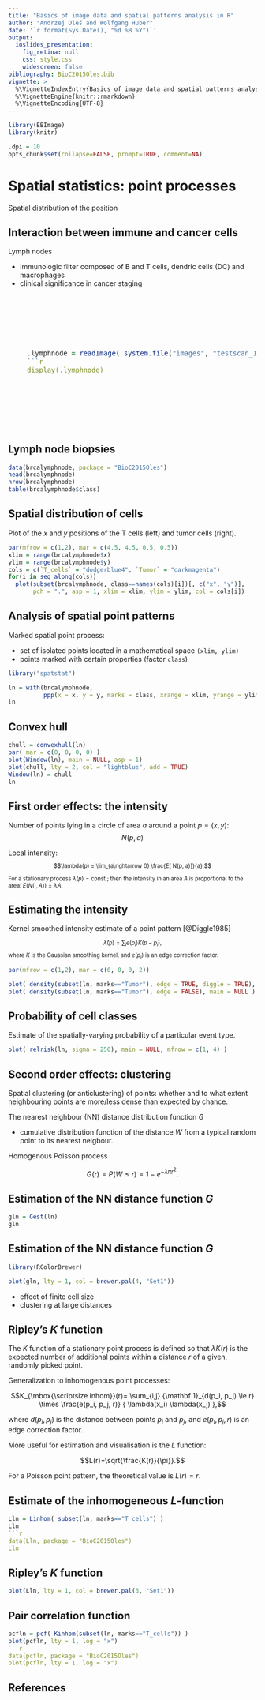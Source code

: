 ```yaml
---
title: "Basics of image data and spatial patterns analysis in R"
author: "Andrzej Oleś and Wolfgang Huber"
date: '`r format(Sys.Date(), "%d %B %Y")`'
output:
  ioslides_presentation:
    fig_retina: null
    css: style.css
    widescreen: false
bibliography: BioC2015Oles.bib
vignette: >
  %\VignetteIndexEntry{Basics of image data and spatial patterns analysis in R}
  %\VignetteEngine{knitr::rmarkdown}
  %\VignetteEncoding{UTF-8}
---
```


```r
library(EBImage)
library(knitr)

.dpi = 10
opts_chunk$set(collapse=FALSE, prompt=TRUE, comment=NA)
```

# Spatial statistics: point processes 

Spatial distribution of the position

## Interaction between immune and cancer cells

Lymph nodes

- immunologic filter composed of B and T cells, dendric cells (DC) and macrophages
- clinical significance in cancer staging

<table style="border-spacing: 30px; border-collapse: separate;">
<tr><td>
```r
.lymphnode = readImage( system.file("images", "testscan_1_2_RGB99-4525D.jpg", package = "BioC2015Oles") )
```r
display(.lymphnode)
```
</td><td style="vertical-align: bottom">
<div style="font-size:80%">
Breast cancer lymph node biopsy [@Setiadi2010].

Cell typing was done by staining the cells with protein antibodies that provide specific signatures.
</div>
</td></tr>
</table>

## Lymph node biopsies

```r
data(brcalymphnode, package = "BioC2015Oles")
head(brcalymphnode)
nrow(brcalymphnode)
table(brcalymphnode$class)
```

## Spatial distribution of cells

Plot of the *x* and *y* positions of the T cells (left) and tumor cells (right).

```r
par(mfrow = c(1,2), mar = c(4.5, 4.5, 0.5, 0.5))
xlim = range(brcalymphnode$x)
ylim = range(brcalymphnode$y)
cols = c(`T_cells` = "dodgerblue4", `Tumor` = "darkmagenta")
for(i in seq_along(cols))
  plot(subset(brcalymphnode, class==names(cols)[i])[, c("x", "y")], 
       pch = ".", asp = 1, xlim = xlim, ylim = ylim, col = cols[i])
```

## Analysis of spatial point patterns

Marked spatial point process:

- set of isolated points located in a mathematical space `(xlim, ylim)`
- points marked with certain properties (factor `class`)


```r
library("spatstat")

ln = with(brcalymphnode, 
          ppp(x = x, y = y, marks = class, xrange = xlim, yrange = ylim) )
ln
```

## Convex hull

```r
chull = convexhull(ln)
par( mar = c(0, 0, 0, 0) )
plot(Window(ln), main = NULL, asp = 1)
plot(chull, lty = 2, col = "lightblue", add = TRUE)
Window(ln) = chull
ln
```

## First order effects: the intensity

Number of points lying in a circle of area $a$ around a point $p=(x,y)$:
$$N(p, a)$$

Local intensity:
<div style="font-size:80%">
$$\lambda(p) = \lim_{a\rightarrow 0} \frac{E[ N(p, a)]}{a},$$

For a stationary process $\lambda(p) = \text{const.}$; then the intensity in an area $A$ is proportional to the area:
$E(N(\cdot, A)) = \lambda A$. 
</div>

## Estimating the intensity

<p>
Kernel smoothed intensity estimate of a point pattern [@Diggle1985]

<div style="font-size:80%">
$$\hat{\lambda}(p) = \sum_i e(p_i) K(p-p_i),$$
where $K$ is the Gaussian smoothing kernel, and $e(p_i)$ is an edge correction factor.
</div>
</p>
```r
par(mfrow = c(1,2), mar = c(0, 0, 0, 2))

plot( density(subset(ln, marks=="Tumor"), edge = TRUE, diggle = TRUE), main = NULL )
plot( density(subset(ln, marks=="Tumor"), edge = FALSE), main = NULL )
```

## Probability of cell classes

Estimate of the spatially-varying probability of a particular event type.

```r
plot( relrisk(ln, sigma = 250), main = NULL, mfrow = c(1, 4) )
```

## Second order effects: clustering

Spatial clustering (or anticlustering) of points: whether and to what extent neighbouring points are more/less dense than expected by chance.

The nearest neighbour (NN) distance distribution function $G$

- cumulative distribution function of the distance $W$ from a typical random point to its nearest neigbour.

Homogenous Poisson process

$$G(r) = P(W\leq r) = 1-e^{-\lambda \pi r^2}.$$

## Estimation of the NN distance function *G*

```r
gln = Gest(ln)
gln
```   

## Estimation of the NN distance function *G*

```r
library(RColorBrewer)

plot(gln, lty = 1, col = brewer.pal(4, "Set1"))
```

- effect of finite cell size
- clustering at large distances

## Ripley's *K* function

The *K* function of a stationary point process is defined so that $\lambda K(r)$ is the expected number of 
additional points within a distance $r$ of a given, randomly picked point. 

Generalization to inhomogenous point processes:

$$K_{\mbox{\scriptsize inhom}}(r)= \sum_{i,j} {\mathbf 1}_{d(p_i, p_j) \le r} \times \frac{e(p_i, p_j, r)} { \lambda(x_i)  \lambda(x_j) },$$

where $d(p_i, p_j)$ is the distance between points $p_i$ and $p_j$, and 
$e(p_i, p_j, r)$ is an edge correction factor.

More useful for estimation and visualisation is the $L$ function:

$$L(r)=\sqrt{\frac{K(r)}{\pi}}.$$

For a Poisson point pattern, the theoretical value is $L(r) = r$. 

## Estimate of the inhomogeneous *L*-function

```r
Lln = Linhom( subset(ln, marks=="T_cells") )
Lln
```r
data(Lln, package = "BioC2015Oles")
Lln
```

## Ripley's *K* function

```r
plot(Lln, lty = 1, col = brewer.pal(3, "Set1"))
```   

## Pair correlation function

```r
pcfln = pcf( Kinhom(subset(ln, marks=="T_cells")) )
plot(pcfln, lty = 1, log = "x")
```r
data(pcfln, package = "BioC2015Oles")
plot(pcfln, lty = 1, log = "x")
```

## References
